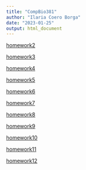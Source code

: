 ```yaml
---
title: "CompBio381"
author: "Ilaria Coero Borga"
date: "2023-01-25"
output: html_document
---
```




[homework2](homework2.html)

[homework3](homework3.html)

[homework4](homework4.html)

[homework5](homework5.html)

[homework6](homework6.html)

[homework7](homework7.html)

[homework8](homework8.html)

[homework9](Homework9.html)

[homework10](Homework10.html)

[homework11](homework11.html)

[homework12](Homework12.html)
